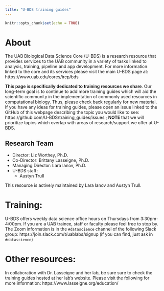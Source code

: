 ```yaml
---
title: "U-BDS training guides"
---
```


```r
knitr::opts_chunk$set(echo = TRUE)
```

# About

The UAB Biological Data Science Core (U-BDS) is a research resource that provides services to the UAB community in a variety of tasks linked to analysis, training, pipeline and app development. For more information linked to the core and its services please visit the main U-BDS page at: https://www.uab.edu/cores/ircp/bds

__This page is specifically dedicated to training resources we share__. Our long-term goal is to continue to add more training guides which will aid the scientific community in the implementation of commonly used resources in computational biology. Thus, please check back regularly for new material. If you have any ideas for training guides, please open an issue linked to the GitHub of this webpage describing the topic you would like to see: https://github.com/U-BDS/training_guides/issues ; __NOTE__ that we will prioritize topics which overlap with areas of research/support we offer at U-BDS.

## Research Team

* Director: Liz Worthey, Ph.D.
* Co-Director: Brittany Lasseigne, Ph.D.
* Managing Director: Lara Ianov, Ph.D.
* U-BDS staff:
  * Austyn Trull
  
This resource is actively maintained by Lara Ianov and Austyn Trull.

# Training:

U-BDS offers weekly data science office hours on Thursdays from 3:30pm-4:00pm. If you are a UAB trainee, staff or faculty please feel free to stop by. The Zoom information is in the `#datascience` channel of the following Slack group: https://join.slack.com/t/uablabs/signup (if you can find, just ask in `#datascience`)

# Other resources:

In collaboration with Dr. Lasseigne and her lab, be sure sure to check the training guides hosted at her lab's website. Please visit the following for more information: https://www.lasseigne.org/education/